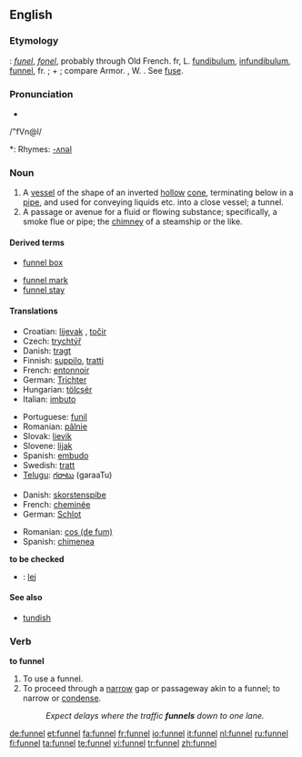 ==English==
{{wikipedia}}

===Etymology===
{{OE.}}: ''[[funel]]'', ''[[fonel]]'', probably through Old French. fr, L.
[[fundibulum]], [[infundibulum]], [[funnel]], fr. {{term|infundere||to pour in}};
{{term|in||in}} + {{term|fundere||to pour}}; compare Armor. {{term|founil||funnel}}, W. {{term|ffynel||air hole, chimney}}. See [[fuse]].

===Pronunciation===
* {{audio|en-us-funnel.ogg|Audio (US)}}
/"fVn@l/
*: Rhymes: [[Rhymes:English:-ʌnəl|-ʌnəl]]

===Noun===
{{en-noun}}

# A [[vessel]] of the shape of an inverted [[hollow]] [[cone]], terminating below in a [[pipe]], and used for conveying liquids etc. into a close vessel; a tunnel.
# A passage or avenue for a fluid or flowing substance; specifically, a smoke flue or pipe; the [[chimney]] of a steamship or the like.

====Derived terms====
* [[funnel box]]
<!-- (Mining), an apparatus for collecting finely
crushed ore from water. --Knight.
-->
* [[funnel mark]]
* [[funnel stay]]
<!-- (Naut.), one of the ropes or rods steadying a
steamer's funnel.-->

====Translations====
{{trans-top|vessel used to pour liquids}}
* Croatian: [[lijevak]] {{f}}, [[točir]] {{m}}
* Czech: [[trychtýř]] {{m}}
* Danish: [[tragt]] {{c}}
* Finnish: [[suppilo]], [[tratti]]
* French: [[entonnoir]] {{m}}
* German: [[Trichter]] {{m}}
* Hungarian: [[tölcsér]]
* Italian: [[imbuto]] {{m}}
{{trans-mid}}
* Portuguese: [[funil]] {{m}}
* Romanian: [[pâlnie]] {{f}}
* Slovak: [[lievik]] {{m}}
* Slovene: [[lijak]] {{m}}
* Spanish: [[embudo]] {{m}}
* Swedish: [[tratt]] {{c}}
* [[Telugu]]: [[గరాటు]] (garaaTu)
{{trans-bottom}}

{{trans-top|passage or avenue for a fluid or flowing substance}}
* Danish: [[skorstenspibe]] {{c}}
* French: [[cheminée]] {{f}}
* German: [[Schlot]] {{m}}
{{trans-mid}}
* Romanian: [[cos|cos (de fum)]] {{m}}
* Spanish: [[chimenea]] {{f}}
{{trans-bottom}}

'''to be checked'''
* {{ttbc|Polish}}: [[lej]] {{m}}

====See also====
* [[tundish]]

===Verb===
'''to funnel'''

# To use a funnel.
# To proceed through a [[narrow]] gap or passageway akin to a funnel; to narrow or [[condense]].
#: ''Expect delays where the traffic '''funnels''' down to one lane.''

[[de:funnel]]
[[et:funnel]]
[[fa:funnel]]
[[fr:funnel]]
[[io:funnel]]
[[it:funnel]]
[[nl:funnel]]
[[ru:funnel]]
[[fi:funnel]]
[[ta:funnel]]
[[te:funnel]]
[[vi:funnel]]
[[tr:funnel]]
[[zh:funnel]]